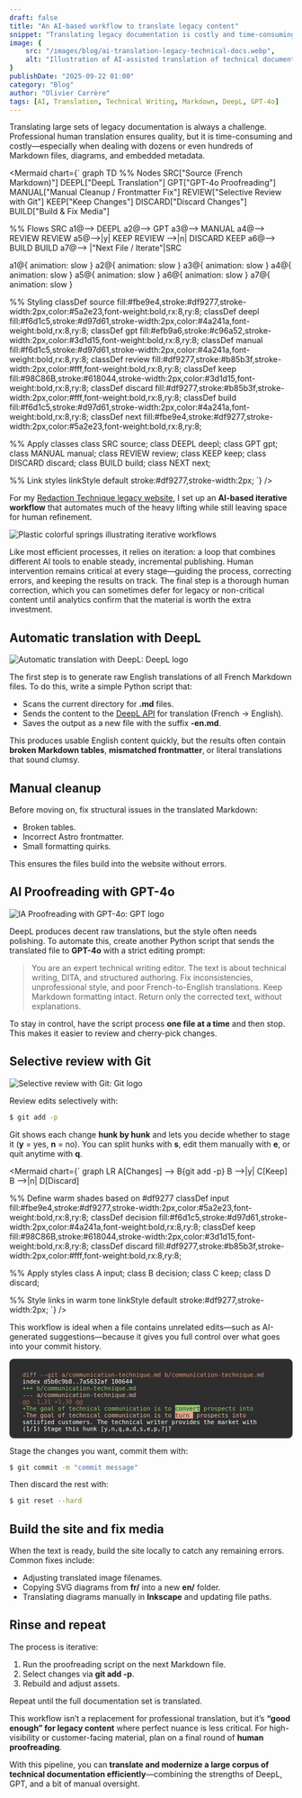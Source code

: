 ```yaml
---
draft: false
title: "An AI-based workflow to translate legacy content"
snippet: "Translating legacy documentation is costly and time-consuming. This post shows how I combined DeepL, GPT-4o, and a bit of manual editing to efficiently translate French Markdown files into polished English—good enough for legacy content and easy to iterate."
image: {
    src: "/images/blog/ai-translation-legacy-technical-docs.webp",
    alt: "Illustration of AI-assisted translation of technical documentation"
}
publishDate: "2025-09-22 01:00"
category: "Blog"
author: "Olivier Carrère"
tags: [AI, Translation, Technical Writing, Markdown, DeepL, GPT-4o]
---
```


Translating large sets of legacy documentation is always a challenge. Professional human translation ensures quality, but it is time-consuming and costly—especially when dealing with dozens or even hundreds of Markdown files, diagrams, and embedded metadata.


<Mermaid chart={`
graph TD
  %% Nodes
  SRC["Source (French Markdown)"]
  DEEPL["DeepL Translation"]
  GPT["GPT-4o Proofreading"]
  MANUAL["Manual Cleanup / Frontmatter Fix"]
  REVIEW["Selective Review with Git"]
  KEEP["Keep Changes"]
  DISCARD["Discard Changes"]
  BUILD["Build & Fix Media"]

  %% Flows
  SRC a1@--> DEEPL a2@--> GPT a3@--> MANUAL a4@--> REVIEW
  REVIEW a5@-->|y| KEEP
  REVIEW -->|n| DISCARD
  KEEP a6@--> BUILD
  BUILD a7@--> |"Next File / Iterate"|SRC

a1@{ animation: slow }
a2@{ animation: slow }
a3@{ animation: slow }
a4@{ animation: slow }
a5@{ animation: slow }
a6@{ animation: slow }
a7@{ animation: slow }

  %% Styling
  classDef source fill:#fbe9e4,stroke:#df9277,stroke-width:2px,color:#5a2e23,font-weight:bold,rx:8,ry:8;
  classDef deepl fill:#f6d1c5,stroke:#d97d61,stroke-width:2px,color:#4a241a,font-weight:bold,rx:8,ry:8;
  classDef gpt fill:#efb9a6,stroke:#c96a52,stroke-width:2px,color:#3d1d15,font-weight:bold,rx:8,ry:8;
  classDef manual fill:#f6d1c5,stroke:#d97d61,stroke-width:2px,color:#4a241a,font-weight:bold,rx:8,ry:8;
  classDef review fill:#df9277,stroke:#b85b3f,stroke-width:2px,color:#fff,font-weight:bold,rx:8,ry:8;
  classDef keep fill:#98C86B,stroke:#618044,stroke-width:2px,color:#3d1d15,font-weight:bold,rx:8,ry:8;
  classDef discard fill:#df9277,stroke:#b85b3f,stroke-width:2px,color:#fff,font-weight:bold,rx:8,ry:8;
  classDef build fill:#f6d1c5,stroke:#d97d61,stroke-width:2px,color:#4a241a,font-weight:bold,rx:8,ry:8;
  classDef next fill:#fbe9e4,stroke:#df9277,stroke-width:2px,color:#5a2e23,font-weight:bold,rx:8,ry:8;

  %% Apply classes
  class SRC source;
  class DEEPL deepl;
  class GPT gpt;
  class MANUAL manual;
  class REVIEW review;
  class KEEP keep;
  class DISCARD discard;
  class BUILD build;
  class NEXT next;

  %% Link styles
  linkStyle default stroke:#df9277,stroke-width:2px;
`} />

For my [Redaction Technique legacy website](https://docs.redaction-technique.org/), I set up an **AI-based iterative workflow** that automates much of the heavy lifting while still leaving space for human refinement.

![Plastic colorful springs illustrating iterative workflows](/images/blog/ai-translation-legacy-technical-docs-large.webp)

Like most efficient processes, it relies on iteration: a loop that combines different AI tools to enable steady, incremental publishing. Human intervention remains critical at every stage—guiding the process, correcting errors, and keeping the results on track. The final step is a thorough human correction, which you can sometimes defer for legacy or non-critical content until analytics confirm that the material is worth the extra investment.

## Automatic translation with DeepL

<img 
  src="/images/blog/DeepL_logo.svg" 
  alt="Automatic translation with DeepL: DeepL logo" 
  width={200} 
/>


The first step is to generate raw English translations of all French Markdown files. To do this, write a simple Python script that:

* Scans the current directory for **.md** files.
* Sends the content to the [DeepL API](https://www.deepl.com/docs-api) for translation (French → English).
* Saves the output as a new file with the suffix **-en.md**.

This produces usable English content quickly, but the results often contain **broken Markdown tables**, **mismatched frontmatter**, or literal translations that sound clumsy.

## Manual cleanup

Before moving on, fix structural issues in the translated Markdown:

* Broken tables.
* Incorrect Astro frontmatter.
* Small formatting quirks.

This ensures the files build into the website without errors.

## AI Proofreading with GPT-4o

<img 
  src="/images/blog/ChatGPT-Logo.svg" 
  alt="IA Proofreading with GPT-4o: GPT logo" 
  width={100} 
/>

DeepL produces decent raw translations, but the style often needs polishing. To automate this, create another Python script that sends the translated file to **GPT-4o** with a strict editing prompt:

<blockquote>
You are an expert technical writing editor. The text is about technical writing, DITA, and structured authoring. Fix inconsistencies, unprofessional style, and poor French-to-English translations. Keep Markdown formatting intact. Return only the corrected text, without explanations.
</blockquote>

To stay in control, have the script process **one file at a time** and then stop. This makes it easier to review and cherry-pick changes.

## Selective review with Git

<img 
  src="/images/blog/Git-logo.svg" 
  alt="Selective review with Git: Git logo" 
  width={200} 
/>

Review edits selectively with:

```bash
$ git add -p
```

Git shows each change **hunk by hunk** and lets you decide whether to stage it (**y** = yes, **n** = no). You can split hunks with **s**, edit them manually with **e**, or quit anytime with **q**.

<Mermaid chart={`
graph LR
  A[Changes] --> B{git add -p}
  B -->|y| C[Keep]
  B -->|n| D[Discard]

  %% Define warm shades based on #df9277
  classDef input fill:#fbe9e4,stroke:#df9277,stroke-width:2px,color:#5a2e23,font-weight:bold,rx:8,ry:8;
  classDef decision fill:#f6d1c5,stroke:#d97d61,stroke-width:2px,color:#4a241a,font-weight:bold,rx:8,ry:8;
  classDef keep fill:#98C86B,stroke:#618044,stroke-width:2px,color:#3d1d15,font-weight:bold,rx:8,ry:8;
  classDef discard fill:#df9277,stroke:#b85b3f,stroke-width:2px,color:#fff,font-weight:bold,rx:8,ry:8;

  %% Apply styles
  class A input;
  class B decision;
  class C keep;
  class D discard;

  %% Style links in warm tone
  linkStyle default stroke:#df9277,stroke-width:2px;
`} />

This workflow is ideal when a file contains unrelated edits—such as AI-generated suggestions—because it gives you full control over what goes into your commit history.

<div style="background-color:#2e2e2e; color:#ffffff; font-family: monospace; font-size: 0.75em; padding: 1em; white-space: pre-wrap; border-radius: 8px;">
  <span style="color:#df9277;">diff --git a/communication-technique.md b/communication-technique.md</span>
  index d5b0c9b8..7a5632af 100644
  <span style="color:#98C86B;">+++ b/communication-technique.md</span>
  <span style="color:#efb9a6;">--- a/communication-technique.md</span>
  <span style="color:#b26655;">@@ -1,31 +1,30 @@</span>
  <span style="color:#98C86B;">+The goal of technical communication is to <span style="color:#2e2e2e; background-color:#98C86B;">convert</span> prospects into</span>
  <span style="color:#efb9a6;">-The goal of technical communication is to <span style="color:#2e2e2e; background-color:#e6a28c;">turn </span> prospects into</span>
  satisfied customers. The technical writer provides the market with
  (1/1) Stage this hunk [y,n,q,a,d,s,e,p,?]?
</div>

Stage the changes you want, commit them with:

```bash
$ git commit -m "commit message"
```

Then discard the rest with:

```bash
$ git reset --hard
```

## Build the site and fix media

When the text is ready, build the site locally to catch any remaining errors. Common fixes include:

* Adjusting translated image filenames.
* Copying SVG diagrams from **fr/** into a new **en/** folder.
* Translating diagrams manually in **Inkscape** and updating file paths.

## Rinse and repeat

The process is iterative:

1. Run the proofreading script on the next Markdown file.
2. Select changes via **git add -p**.
3. Rebuild and adjust assets.

Repeat until the full documentation set is translated.

This workflow isn’t a replacement for professional translation, but it’s **“good enough” for legacy content** where perfect nuance is less critical. For high-visibility or customer-facing material, plan on a final round of **human proofreading**.

With this pipeline, you can **translate and modernize a large corpus of technical documentation efficiently**—combining the strengths of DeepL, GPT, and a bit of manual oversight.
